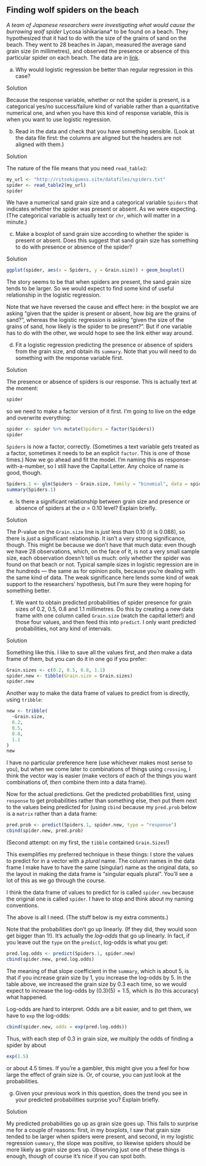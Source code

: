 ##  Finding wolf spiders on the beach


 <a name="q:wolfspider">*</a> 
A team of Japanese researchers were investigating what would
cause the burrowing wolf spider *Lycosa ishikariana* to be found
on a beach. They hypothesized that it had to do with the size of the
grains of sand on the beach. They went to 28 beaches in Japan,
measured the average sand grain size (in millimetres), and observed
the presence or absence of this particular spider on each beach. The
data are in [link](http://ritsokiguess.site/datafiles/spiders.txt). 



(a) Why would logistic regression be better than regular
regression in this case?
 
Solution


Because the response variable, whether or not the spider is
present, is a categorical yes/no success/failure kind of variable
rather than a quantitative numerical one, and when you have this
kind of response variable, this is when you want to use logistic
regression. 
 

(b) Read in the data and check that you have something
sensible. (Look at the data file first: the columns are aligned but
the headers are not aligned with them.)
 
Solution


The nature of the file means that you need `read_table2`:
```r
my_url <- "http://ritsokiguess.site/datafiles/spiders.txt"
spider <- read_table2(my_url)
spider
```

     

We have a numerical sand grain size and a categorical variable
`Spiders` that indicates whether the spider was present or
absent. As we were expecting. (The categorical variable is actually
text or `chr`, which will matter in a minute.)
 

(c) Make a boxplot of sand grain size according to whether the
spider is present or absent. Does this suggest that sand grain size
has something to do with presence or absence of the spider?
 
Solution


```r
ggplot(spider, aes(x = Spiders, y = Grain.size)) + geom_boxplot()
```

     

The story seems to be that when spiders are present, the sand grain
size tends to be larger. So we would expect to find some kind of
useful relationship in the logistic regression.

Note that we have reversed the cause and effect here: in the boxplot
we are asking "given that the spider is present or absent, how big are the grains of sand?", 
whereas the logistic regression is asking "given the size of the grains of sand, how likely is the spider to be present?". But if one variable has to do with the other, we would
hope to see the link either way around.
 

(d) Fit a logistic regression predicting the presence or
absence of spiders from the grain size, and obtain its
`summary`. Note that you will need to do something with the
response variable first.
 
Solution


The presence or absence of spiders is our response. This is
actually text at the moment:
```r
spider
```

     

so we need to make a factor version of it first. I'm going to live on
the edge and overwrite everything:

```r
spider <- spider %>% mutate(Spiders = factor(Spiders))
spider
```

 

`Spiders` is now a factor, correctly. (Sometimes a text
variable gets treated as a factor, sometimes it needs to be an
explicit `factor`. This is one of those times.)
Now we go ahead and fit the model. I'm naming this as
response-with-a-number, so I still have the Capital Letter. Any choice
of name is good, though.

```r
Spiders.1 <- glm(Spiders ~ Grain.size, family = "binomial", data = spider)
summary(Spiders.1)
```

     
 

(e) Is there a significant relationship between grain size and
presence or absence of spiders at the $\alpha=0.10$ level? Explain briefly.
 
Solution


The P-value on the `Grain.size` line is *just* less
than 0.10 (it is 0.088), so there is *just* a significant
relationship. 
It isn't a very strong significance, though. This
might be because we don't have that much data: even though we have
28 observations, which, on the face of it, is not a very small
sample size, each observation doesn't tell us much: only whether
the spider was found on that beach or not. Typical sample sizes in
logistic regression are in the hundreds --- the same as for
opinion polls, because you're dealing with the same kind of data.
The weak significance here lends some kind of weak support to the
researchers' hypothesis, but I'm sure they were hoping for
something better.
 

(f) We want to obtain predicted probabilities of spider presence
for grain sizes of 0.2, 0.5, 0.8 and 1.1 millimetres. Do this by
creating a new data frame with one column called `Grain.size`
(watch the capital letter!) and those four values, and then feed
this into `predict`. I only want predicted probabilities, not
any kind of intervals.
 
Solution


Something like this. I like to save all the values first, and
*then* make a data frame of them, but you can do it in one
go if you prefer: 
```r
Grain.sizes <- c(0.2, 0.5, 0.8, 1.1)
spider.new <- tibble(Grain.size = Grain.sizes)
spider.new
```

     

Another way to make the data frame of values to predict from  is directly, using `tribble`:

```r
new <- tribble(
  ~Grain.size,
  0.2,
  0.5,
  0.8,
  1.1
)
new
```

 

I have no particular preference here (use whichever makes most sense
to you), but when we come later to combinations of things using
`crossing`, I think the vector way is easier (make vectors of
each of the things you want combinations of, *then* combine them
into a data frame).

Now for the actual predictions. Get the predicted probabilities first, using `response` to get probabilities rather than something else, then put them next to the values being predicted for (using `cbind` because my `pred.prob` below is a `matrix` rather than a data frame:

```r
pred.prob <- predict(Spiders.1, spider.new, type = "response")
cbind(spider.new, pred.prob)
```

 

(Second attempt: on my first, the `tibble` contained
`Grain.Sizes`!) 

This exemplifies my preferred technique in these things: I store the
values to predict for in a vector with a *plural* name. The
column names in the data frame I make have to have the same (singular)
name as the original data, so the layout in making the data frame is
"singular equals plural". You'll see a lot of this as we go through
the course.

I think the data frame of values to predict for is called
`spider.new`  because the original one is called
`spider`. I have to stop and think about my naming
conventions. 

The above is all I need. (The stuff below is my extra comments.)

Note that the probabilities don't go up linearly. (If they did, they
would soon get bigger than 1!). It's actually the *log-odds* that
go up linearly. In fact, if you leave out the `type` on the
`predict`, log-odds is what you get:

```r
pred.log.odds <- predict(Spiders.1, spider.new)
cbind(spider.new, pred.log.odds)
```

 

The meaning of that slope coefficient in the `summary`, which
is about 5, is that if you increase grain size by 1, you increase the
log-odds by 5. In the table above, we increased the grain size by 0.3
each time, so we would expect to increase the log-odds by
$(0.3)(5)=1.5$, which is (to this accuracy) what happened.

Log-odds are hard to interpret. Odds are a bit easier, and to get
them, we have to `exp` the log-odds:

```r
cbind(spider.new, odds = exp(pred.log.odds))
```

 
Thus, with each step of
0.3 in grain size, we *multiply* the odds of finding a spider by
about 

```r
exp(1.5)
```

 

or about 4.5 times. If you're a gambler, this might give you a feel
for how large the effect of grain size is. Or, of course, you can just
look at the probabilities.
 

(g) Given your previous work in this question, does the trend
you see in your predicted probabilities surprise you? Explain briefly.
 
Solution


My predicted probabilities go up as grain size goes up. This fails
to surprise me for a couple of reasons: first, in my boxplots, I
saw that grain size tended to be larger when spiders were present,
and second, in my logistic regression `summary`, the slope
was positive, so likewise spiders should be more likely as grain
size goes up. Observing just one of these things is enough, though
of course it's nice if you can spot both.
 


